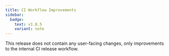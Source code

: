 ```yaml
---
title: CI Workflow Improvements
sidebar:
  badge:
    text: v1.8.5
    variant: note
---
```


This release does not contain any user-facing changes, only improvements to
the internal CI release workflow.
